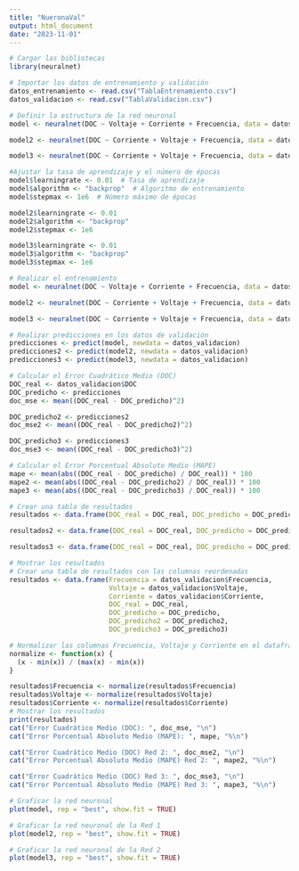 ---
title: "NueronaVal"
output: html_document
date: "2023-11-01"
---

```{r}
# Cargar las bibliotecas 
library(neuralnet)
```

```{r}
# Importar los datos de entrenamiento y validación
datos_entrenamiento <- read.csv("TablaEntrenamiento.csv")
datos_validacion <- read.csv("TablaValidacion.csv")
```

```{r}
# Definir la estructura de la red neuronal
model <- neuralnet(DOC ~ Voltaje + Corriente + Frecuencia, data = datos_entrenamiento, hidden = c(2), linear.output = TRUE)

model2 <- neuralnet(DOC ~ Corriente + Voltaje + Frecuencia, data = datos_entrenamiento, hidden = c(3), linear.output = TRUE)

model3 <- neuralnet(DOC ~ Corriente + Voltaje + Frecuencia, data = datos_entrenamiento, hidden = c(2, 2), linear.output = TRUE)

```



```{r}
#Ajustar la tasa de aprendizaje y el número de épocas
model$learningrate <- 0.01  # Tasa de aprendizaje 
model$algorithm <- "backprop"  # Algoritmo de entrenamiento 
model$stepmax <- 1e6  # Número máximo de épocas 

model2$learningrate <- 0.01  
model2$algorithm <- "backprop"  
model2$stepmax <- 1e6 

model3$learningrate <- 0.01  
model3$algorithm <- "backprop"  
model3$stepmax <- 1e6  
```




```{r}
# Realizar el entrenamiento
model <- neuralnet(DOC ~ Voltaje + Corriente + Frecuencia, data = datos_entrenamiento, hidden = c(5, 5), linear.output = TRUE)

model2 <- neuralnet(DOC ~ Corriente + Voltaje + Frecuencia, data = datos_entrenamiento, hidden = c(3), linear.output = TRUE)

model3 <- neuralnet(DOC ~ Corriente + Voltaje + Frecuencia, data = datos_entrenamiento, hidden = c(2, 2), linear.output = TRUE)
```




```{r}
# Realizar predicciones en los datos de validación
predicciones <- predict(model, newdata = datos_validacion)
predicciones2 <- predict(model2, newdata = datos_validacion)
predicciones3 <- predict(model3, newdata = datos_validacion)
```



```{r}
# Calcular el Error Cuadrático Medio (DOC)
DOC_real <- datos_validacion$DOC
DOC_predicho <- predicciones
doc_mse <- mean((DOC_real - DOC_predicho)^2)

DOC_predicho2 <- predicciones2
doc_mse2 <- mean((DOC_real - DOC_predicho2)^2)

DOC_predicho3 <- predicciones3
doc_mse3 <- mean((DOC_real - DOC_predicho3)^2)

```




```{r}
# Calcular el Error Porcentual Absoluto Medio (MAPE)
mape <- mean(abs((DOC_real - DOC_predicho) / DOC_real)) * 100
mape2 <- mean(abs((DOC_real - DOC_predicho2) / DOC_real)) * 100
mape3 <- mean(abs((DOC_real - DOC_predicho3) / DOC_real)) * 100

```



```{r}
# Crear una tabla de resultados
resultados <- data.frame(DOC_real = DOC_real, DOC_predicho = DOC_predicho, Frecuencia = datos_validacion$Frecuencia, Voltaje = datos_validacion$Voltaje, Corriente = datos_validacion$Corriente)

resultados2 <- data.frame(DOC_real = DOC_real, DOC_predicho = DOC_predicho2)

resultados3 <- data.frame(DOC_real = DOC_real, DOC_predicho = DOC_predicho3)

```




```{r}
# Mostrar los resultados
# Crear una tabla de resultados con las columnas reordenadas
resultados <- data.frame(Frecuencia = datos_validacion$Frecuencia,
                         Voltaje = datos_validacion$Voltaje,
                         Corriente = datos_validacion$Corriente,
                         DOC_real = DOC_real,
                         DOC_predicho = DOC_predicho,
                         DOC_predicho2 = DOC_predicho2,
                         DOC_predicho3 = DOC_predicho3)

# Normalizar las columnas Frecuencia, Voltaje y Corriente en el dataframe resultados al rango [0, 1]
normalize <- function(x) {
  (x - min(x)) / (max(x) - min(x))
}

resultados$Frecuencia <- normalize(resultados$Frecuencia)
resultados$Voltaje <- normalize(resultados$Voltaje)
resultados$Corriente <- normalize(resultados$Corriente)
# Mostrar los resultados
print(resultados)
cat("Error Cuadrático Medio (DOC): ", doc_mse, "\n")
cat("Error Porcentual Absoluto Medio (MAPE): ", mape, "%\n")

cat("Error Cuadrático Medio (DOC) Red 2: ", doc_mse2, "\n")
cat("Error Porcentual Absoluto Medio (MAPE) Red 2: ", mape2, "%\n")

cat("Error Cuadrático Medio (DOC) Red 3: ", doc_mse3, "\n")
cat("Error Porcentual Absoluto Medio (MAPE) Red 3: ", mape3, "%\n")
```

```{r}
# Graficar la red neuronal
plot(model, rep = "best", show.fit = TRUE)

# Graficar la red neuronal de la Red 1
plot(model2, rep = "best", show.fit = TRUE)

# Graficar la red neuronal de la Red 2
plot(model3, rep = "best", show.fit = TRUE)
```

```{r}

```



